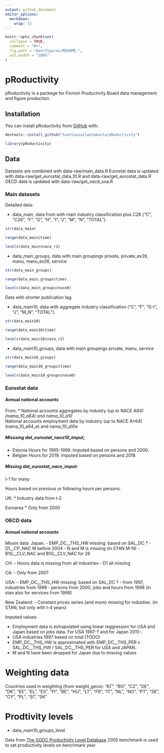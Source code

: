 ```yaml
---
output: github_document
editor_options: 
  markdown: 
    wrap: 72
---
```


<!-- README.md is generated from README.Rmd. Please edit that file -->

```r
knitr::opts_chunk$set(
  collapse = TRUE,
  comment = "#>",
  fig.path = "man/figures/README-",
  out.width = "100%"
)
```

# pRoductivity

<!-- badges: start -->

<!-- badges: end -->

pRoductivity is a packege for Finnish Productivity Board data management
and figure production.

## Installation

You can install pRoductivity from [GitHub](https://github.com/) with:

``` r
devtools::install_github("tuottavuuslautakunta/pRoductivity")
```

```r

library(pRoductivity)

```


## Data

Datasets are combined with data-raw/main_data.R Eurostat data is updated
with data-raw/get_eurostat_data_10.R and data-raw/get_eurostat_data.R
OECD data is updated with data-raw/get_oecd_sna.R

### Main datasets

Detailed data: 

* data_main, data from with main industry classification
plus C26 ("C", "C26", "F", "G", "H", "I", "J", "M", "N", "TOTAL").

```r

str(data_main)

range(data_main$time)

levels(data_main$nace_r2)

```

* data_main_groups, data with main groupings private, private_ex26,
    manu, manu_ex26, service
    
```r

str(data_main_groups)

range(data_main_groups$time)

levels(data_main_groups$nace0)

```

Data with shorter publication lag: 

* data_main10, data with aggregate industry classification ("C", "F", "G-I", "J", "M_N", "TOTAL"). 

```r

str(data_main10)

range(data_main10$time)

levels(data_main10$nace_r2)

```

* data_main10_groups, data with main groupings private, manu, service

```r

str(data_main10_groups)

range(data_main10_groups$time)

levels(data_main10_groups$nace0)

```

### Eurostat data

#### Annual national accounts

From: \* National accounts aggregates by industry (up to NACE A*64)
(nama_10_a64) and nama_10_a10\
* National accounts employment data by industry (up to NACE A\*64)
(nama_10_a64_e) and nama_10_a10e

##### Misssing dat_eurostat_nace10_imput;

-   Estonia Hours for 1995-1999. Imputed based on persons and 2000.
-   Belgian Hours for 2019. Imputed based on persons and 2018.

##### Missing dat_eurostat_nace_imput:

t-1 for many

Hours based on previous or following hours per persons.

UK: \* Industry data from t-2

Euroarea \* Only from 2000

### OECD data

#### Annual national accounts

Missin data: Japan: - EMP_DC\_\_THS_HW missing: based on SAL_DC ? -
D1\_\_CP_NAC M before 2004 - N and M is missing (in STAN M-N) -
B1G\_\_CLV_NAC and B1G\_\_CLV_NAC for 26

CH: - Hours data is missing from all industries - D1 all missing

CA: - Only from 2007

USA: - EMP_DC\_\_THS_HW missing: based on SAL_DC ? - from 1997,
industries from 1998 - persons from 2000, jobs and hours from 1998 (in
stan also for services from 1998)

New Zealand: - Constant prices series (and more) missing for industies.
(in STAN, but only with t-4 years)

Imputed values:

-   Employment data is extrapolated using linear reggression for USA and
    Japan based on jobs data. For USA 1997-? and for Japan 2015-.
-   USA industries 1997 based on total (TODO)
-   EMP_DC\_\_THS_HW is approximated with EMP_DC\_\_THS_PER x
    SAL_DC\_\_THS_HW / SAL_DC\_\_THS_PER for USA and JAPAN.
-   M and N have been dropped for Japan due to missing values

# Weighting data

Countries used in weighting (from weight_geos): "AT", "BG", "CZ", "DE",
"DK", "EE", "EL", "ES", "FI", "BE", "HU", "LT", "FR", "IT", "NL", "NO",
"PT", "SE", "CY", "PL", "SI", "SK"

# Prodtivity levels

-   data_main10_groups_level

Data from [The GGDC Productivity Level
Database](https://www.rug.nl/ggdc/productivity/pld/) 2005 benchmark is
used to set productivity levels on benchmark year.


